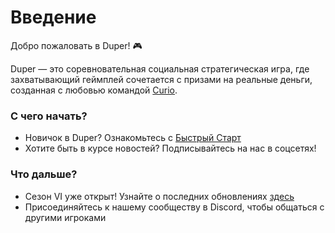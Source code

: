 # Введение

Добро пожаловать в Duper! 🎮

Duper — это соревновательная социальная стратегическая игра, где захватывающий геймплей сочетается с призами на реальные деньги, созданная с любовью командой [Curio](https://www.curio.gg).

### С чего начать?
- Новичок в Duper? Ознакомьтесь с [Быстрый Старт](/russian/quick-start)
- Хотите быть в курсе новостей? Подписывайтесь на нас в соцсетях!

### Что дальше?
- Сезон VI уже открыт! Узнайте о последних обновлениях [здесь](/russian/season-6)
- Присоединяйтесь к нашему сообществу в Discord, чтобы общаться с другими игроками
